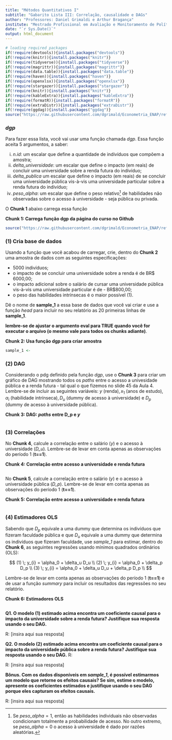 ```yaml
---
title: "Métodos Quantitativos I"
subtitle: "Gabarito Lista III: Correlação, causalidade e DAGs"
author: "Professores: Daniel Grimaldi e Arthur Bragança"
institute: "Mestrado Profissional em Avaliação e Monitoramento de Políticas Públicas"
date: "`r Sys.Date()`"
output: html_document
---
```


```r
# loading required packages
if(!require(devtools)){install.packages("devtools")}
if(!require(knitr)){install.packages("knitr")}
if(!require(tidyverse)){install.packages("tidyverse")}
if(!require(magrittr)){install.packages("magrittr")}
if(!require(data.table)){install.packages("data.table")}
if(!require(haven)){install.packages("haven")}
if(!require(openxlsx)){install.packages("openxlsx")}
if(!require(stargazer)){install.packages("stargazer")}
if(!require(knitr)){install.packages("knitr")}
if(!require(kableExtra)){install.packages("kableExtra")}
if(!require(formatR)){install.packages("formatR")}
if(!require(extraDistr)){install.packages("extraDistr")}
if(!require(ggdag)){install.packages("ggdag")}
source("https://raw.githubusercontent.com/dgrimald/Econometria_ENAP/refs/heads/main/Tema%20Beamer/themes_enap.R")
```

### *dgp*

Para fazer essa lista, você vai usar uma função chamada *dgp*. Essa função aceita 5 argumentos, a saber:

i. *n.id*: um escalar que define a quantidade de indivíduos que compõem a amostra;
ii. *delta_universidade*: um escalar que define o impacto (em reais) de concluir uma universidade sobre a renda futura do indivíduo;
iii. *delta_publica* um escalar que define o impacto (em reais) de se concluir uma universidade pública vis-à-vis uma universidade particular sobre a renda futura do indivíduo;
iv. *peso_alpha*: um escalar que define o peso relativo^[Se *peso_alpha*$=1$, então as habilidades individuais não observadas condicionam totalmente a probabilidade de acesso. No outro extremo, se *peso_alpha*$=0$ o acesso à universidade é dado por razões aleatórias.] de habilidades não observadas sobre o acesso à universidade - seja pública ou privada.

O **Chunk 1** abaixo carrega essa função

**Chunk 1: Carrega função dgp da página do curso no Github**
```r
source("https://raw.githubusercontent.com/dgrimald/Econometria_ENAP/refs/heads/main/Aula%204/dgp.R")
```

### (1) Cria base de dados

Usando a função que você acabou de carregar, crie, dentro do **Chunk 2** uma amostra de dados com as seguintes especificações:

- 5000 indivíduos;
- o impacto de se concluir uma universidade sobre a renda é de BR\$ 6000,00;
- o impacto adicional sobre o salário de cursar uma universidade pública vis-à-vis uma universidade particular é de - BR\$800,00;
- o peso das habilidades intrínsecas é o maior possível (1). 

Dê o nome de **sample_1** a essa base de dados que você vai criar e use a função *head* para incluir no seu relatório as 20 primeiras linhas de **sample_1**. 

**lembre-se de ajustar o argumento eval para TRUE quando você for executar o arquivo (o mesmo vale para todos os chunks adiante)**.

**Chunk 2: Usa função dgp para criar amostra**
```r
sample_1 <- 
```

### (2) DAG
Considerando o pdg definido pela função *dgp*, use o **Chunk 3** para criar um gráfico de DAG mostrando todos os *paths* entre o acesso a univesidade pública e a renda futura -  tal qual o que fizemos no slide 45 da Aula 4. Lembre-se de incluir as seguintes variáveis: $y \text{ (renda)}, x_1\text{ (anos de estudo)}, \alpha_{i} \text{ (habilidade intrínseca)}, D_u \text{ (dummy de acesso à universidade)} \text{ e } D_p \text{ (dummy de acesso à universidade pública)}$.

**Chunk 3: DAG: *paths* entre D_p e *y***
```r

```

### (3) Correlações

No **Chunk 4**, calcule a correlação entre o salário (*y*) e o acesso à universidade (*D_u*). Lembre-se de levar em conta apenas as observações do período 1 (**t==1**).

**Chunk 4: Correlação entre acesso a universidade e renda futura**
```r

```

No **Chunk 5**, calcule a correlação entre o salário (*y*) e o acesso à universidade pública (*D_p*). Lembre-se de levar em conta apenas as observações do período 1 (**t==1**).

**Chunk 5: Correlação entre acesso a universidade e renda futura**
```r

```

### (4) Estimadores OLS

Sabendo que $D_p$ equivale a uma dummy que determina os indivíduos que fizeram faculdade pública e que $D_u$ equivale a uma dummy que determina os indivíduos que fizeram faculdade, use *sample_1* para estimar, dentro do **Chunk 6**, as seguintes regressões usando mínimos quadrados ordinários (OLS):

$$
(1) \; y_{i} =  \alpha_0 + \delta_u D_u \\
(2) \; y_{i} =  \alpha_0 + \delta_p D_p \\
(3) \; y_{i} =  \alpha_0 + \delta_u D_u + \delta_p D_p \\
$$

Lembre-se de levar em conta apenas as observações do período 1 (**t==1**) e de usar a função *summary* para incluir os resultados das regressões no seu relatório.

**Chunk 6: Estimadores OLS**
```r

```

**Q1. O modelo (1) estimado acima encontra um coeficiente causal para o impacto da universidade sobre a renda futura? Justifique sua resposta usando o seu DAG.** 

R: [insira aqui sua resposta]

**Q2. O modelo (2) estimado acima encontra um coeficiente causal para o impacto da universidade pública sobre a renda futura? Justifique sua resposta usando o seu DAG.** R:

R: [insira aqui sua resposta]

**Bônus. Com os dados disponíveis em *sample_1*, é possível estimarmos um modelo que retorne os efeitos causais? Se sim, estime o modelo, apresente os coeficientes estimados e justifique usando o seu DAG porque eles capturam os efeitos causais.**

R: [insira aqui sua resposta]
  
